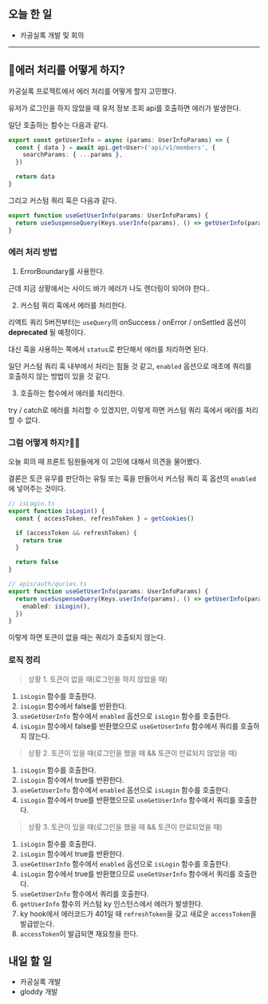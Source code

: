 ## 오늘 한 일

- 카공실록 개발 및 회의

---

## 🤔에러 처리를 어떻게 하지?

카공실록 프로젝트에서 에러 처리를 어떻게 할지 고민했다.

유저가 로그인을 하지 않았을 때 유저 정보 조회 api를 호출하면 에러가 발생한다.

일단 호출하는 함수는 다음과 같다.

```ts
export const getUserInfo = async (params: UserInfoParams) => {
  const { data } = await api.get<User>('api/v1/members', {
    searchParams: { ...params },
  })

  return data
}
```

그리고 커스텀 쿼리 훅은 다음과 같다.

```ts
export function useGetUserInfo(params: UserInfoParams) {
  return useSuspenseQuery(Keys.userInfo(params), () => getUserInfo(params))
}
```

### 에러 처리 방법

1. ErrorBoundary를 사용한다.

근데 지금 상황에서는 사이드 바가 에러가 나도 렌더링이 되어야 한다..

2. 커스텀 쿼리 훅에서 에러를 처리한다.

리액트 쿼리 5버전부터는 `useQuery`의 onSuccess / onError / onSettled 옵션이 **deprecated** 될 예정이다.

대신 훅을 사용하는 쪽에서 `status`로 판단해서 에러를 처리하면 된다.

일단 커스텀 쿼리 훅 내부에서 처리는 힘들 것 같고, `enabled` 옵션으로 애초에 쿼리를 호출하지 않는 방법이 있을 것 같다.

3. 호출하는 함수에서 에러를 처리한다.

try / catch로 에러를 처리할 수 있겠지만, 이렇게 하면 커스텀 쿼리 훅에서 에러를 처리할 수 없다.

### 그럼 어떻게 하지?🤔🤔

오늘 회의 때 프론트 팀원들에게 이 고민에 대해서 의견을 물어봤다.

결론은 토큰 유무를 판단하는 유틸 또는 훅을 만들어서 커스텀 쿼리 훅 옵션의 `enabled`에 넣어주는 것이다.

```ts
// isLogin.ts
export function isLogin() {
  const { accessToken, refreshToken } = getCookies()

  if (accessToken && refreshToken) {
    return true
  }

  return false
}
```

```ts
// apis/auth/quries.ts
export function useGetUserInfo(params: UserInfoParams) {
  return useSuspenseQuery(Keys.userInfo(params), () => getUserInfo(params), {
    enabled: isLogin(),
  })
}
```

이렇게 하면 토큰이 없을 때는 쿼리가 호출되지 않는다.

### 로직 정리

> 상황 1. 토큰이 없을 때(로그인을 하지 않았을 때)

1. `isLogin` 함수를 호출한다.
2. `isLogin` 함수에서 false를 반환한다.
3. `useGetUserInfo` 함수에서 `enabled` 옵션으로 `isLogin` 함수를 호출한다.
4. `isLogin` 함수에서 false를 반환했으므로 `useGetUserInfo` 함수에서 쿼리를 호출하지 않는다.

> 상황 2. 토큰이 있을 때(로그인을 했을 때 && 토큰이 만료되지 않았을 때)

1. `isLogin` 함수를 호출한다.
2. `isLogin` 함수에서 true를 반환한다.
3. `useGetUserInfo` 함수에서 `enabled` 옵션으로 `isLogin` 함수를 호출한다.
4. `isLogin` 함수에서 true를 반환했으므로 `useGetUserInfo` 함수에서 쿼리를 호출한다.

> 상황 3. 토큰이 있을 때(로그인을 했을 때 && 토큰이 만료되었을 때)

1. `isLogin` 함수를 호출한다.
2. `isLogin` 함수에서 true를 반환한다.
3. `useGetUserInfo` 함수에서 `enabled` 옵션으로 `isLogin` 함수를 호출한다.
4. `isLogin` 함수에서 true를 반환했으므로 `useGetUserInfo` 함수에서 쿼리를 호출한다.
5. `useGetUserInfo` 함수에서 쿼리를 호출한다.
6. `getUserInfo` 함수의 커스텀 ky 인스턴스에서 에러가 발생한다.
7. ky hook에서 에러코드가 401일 때 `refreshToken`을 갖고 새로운 `accessToken`을 발급받는다.
8. `accessToken`이 발급되면 재요청을 한다.

## 내일 할 일

- 카공실록 개발
- gloddy 개발
